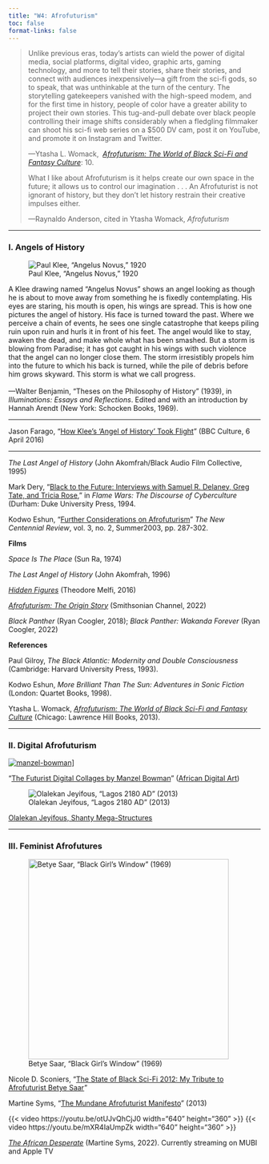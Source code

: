 ```yaml
---
title: "W4: Afrofuturism"
toc: false
format-links: false
---
```


> Unlike previous eras, today’s artists can wield the power of digital media, social platforms, digital video, graphic arts, gaming technology, and more to tell their stories, share their stories, and connect with audiences inexpensively—a gift from the sci-fi gods, so to speak, that was unthinkable at the turn of the century. The storytelling gatekeepers vanished with the high-speed modem, and for the first time in history, people of color have a greater ability to project their own stories. This tug-and-pull debate over black people controlling their image shifts considerably when a fledgling filmmaker can shoot his sci-fi web series on a $500 DV cam, post it on YouTube, and promote it on Instagram and Twitter.
> 
> ---Ytasha L. Womack,  [_Afrofuturism: The World of Black Sci-Fi and Fantasy Culture_](https://ebookcentral.proquest.com/lib/emerson/reader.action?docID=1381831&ppg=1): 10.
> 
> What I like about Afrofuturism is it helps create our own space in the future; it allows us to control our imagination . . . An Afrofuturist is not ignorant of history, but they don’t let history restrain their creative impulses either.
> 
> ---Raynaldo Anderson, cited in Ytasha Womack, _Afrofuturism_

---

### I. Angels of History

::: {layout="[[49, -2, 49]]"}

![Paul Klee, "Angelus Novus," 1920](../img/angelus-novus.jpg){fig-alt="Paul Klee, Angelus Novus"}

A Klee drawing named “Angelus Novus” shows an angel looking as though he is about to move away from something he is fixedly contemplating. His eyes are staring, his mouth is open, his wings are spread. This is how one pictures the angel of history. His face is turned toward the past. Where we perceive a chain of events, he sees one single catastrophe that keeps piling ruin upon ruin and hurls it in front of his feet. The angel would like to stay, awaken the dead, and make whole what has been smashed. But a storm is blowing from Paradise; it has got caught in his wings with such violence that the angel can no longer close them. The storm irresistibly propels him into the future to which his back is turned, while the pile of debris before him grows skyward. This storm is what we call progress.<br /><br />---Walter Benjamin, "Theses on the Philosophy of History" (1939), in _Illuminations: Essays and Reflections_. Edited and with an introduction by Hannah Arendt (New York: Schocken Books, 1969).

:::

---

Jason Farago, "[How Klee's 'Angel of History' Took Flight](https://www.bbc.com/culture/article/20160401-how-klees-angel-of-history-took-flight)" (BBC Culture, 6 April 2016)

---

_The Last Angel of History_ (John Akomfrah/Black Audio Film Collective, 1995)

Mark Dery, "[Black to the Future: Interviews with Samuel R. Delaney, Greg Tate, and Tricia Rose](https://canvas.emerson.edu/courses/1932613/files/145602338?wrap=1)," in _Flame Wars: The Discourse of Cyberculture_ (Durham: Duke University Press, 1994.

Kodwo Eshun, "[Further Considerations on Afrofuturism](https://canvas.emerson.edu/courses/1932613/files/145602336?wrap=1)" _The New Centennial Review_, vol. 3, no. 2, Summer2003, pp. 287-302.

**Films**

_Space Is The Place_ (Sun Ra, 1974)

_The Last Angel of History_ (John Akomfrah, 1996)

[_Hidden Figures_](https://www.justwatch.com/us/movie/hidden-figures) (Theodore Melfi, 2016)

[_Afrofuturism: The Origin Story_](https://www.smithsonianchannel.com/special/afrofuturism-the-origin-story) (Smithsonian Channel, 2022)

_Black Panther_ (Ryan Coogler, 2018); _Black Panther: Wakanda Forever_ (Ryan Coogler, 2022)

**References**

Paul Gilroy, _The Black Atlantic: Modernity and Double Consciousness_ (Cambridge: Harvard University Press, 1993).

Kodwo Eshun, _More Brilliant Than The Sun: Adventures in Sonic Fiction_ (London: Quartet Books, 1998).

Ytasha L. Womack, [_Afrofuturism: The World of Black Sci-Fi and Fantasy Culture_](https://ebookcentral.proquest.com/lib/emerson/reader.action?docID=1381831&ppg=1) (Chicago: Lawrence Hill Books, 2013).

---

### II. Digital Afrofuturism

 [![manzel-bowman](../img/manzel-bowman.png)](https://www.manzel.biz/gallery)]  

"[The Futurist Digital Collages by Manzel Bowman](https://www.africandigitalart.com/the-futurist-digital-collages-by-manzel-bowman/)" ([African Digital Art](http://africandigitalart.com))

![Olalekan Jeyifous, "Lagos 2180 AD" (2013)](../img/lagos-2180.jpg){fig-align="left"}

[Olalekan Jeyifous, Shanty Mega-Structures](https://jeyifo.us/SMS)

---

### III. Feminist Afrofutures

![Betye Saar, "Black Girl's Window" (1969)](../img/betye-saar.jpg){width="400" fig-align="left" fig-alt="Betye Saar, Black Girl's Window, 1969"}

Nicole D. Sconiers, "[The State of Black Sci-Fi 2012: My Tribute to Afrofuturist Betye Saar](http://nicolesconiers.com/blog/2012/02/20/the-state-of-black-sci-fi-2012-my-tribute-to-afrofuturist-betye-saar/)"

Martine Syms, "[The Mundane Afrofuturist Manifesto](http://thirdrailquarterly.org/martine-syms-the-mundane-afrofuturist-manifesto/)" (2013)

{{< video https://youtu.be/otUJvQhCjJ0 width="640" height="360" >}}
{{< video https://youtu.be/mXR4IaUmpZk width="640" height="360" >}}

[_The African Desperate_](https://mubi.com/films/the-african-desperate) (Martine Syms, 2022). Currently streaming on MUBI and Apple TV